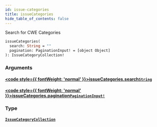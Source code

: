```yaml
---
id: issue-categories
title: issueCategories
hide_table_of_contents: false
---
```








Search for CWE Categories

```graphql
issueCategories(
  search: String = ""
  pagination: PaginationInput! = [object Object]
): IssueCategoryCollection!
```


### Arguments

#### [<code style={{ fontWeight: 'normal' }}>issueCategories.<b>search</b></code>](#)<Bullet />[`String`](/api/graphql/documentation/scalars/string) <Badge class="secondary" text="scalar"/>
> 
> 

#### [<code style={{ fontWeight: 'normal' }}>issueCategories.<b>pagination</b></code>](#)<Bullet />[`PaginationInput!`](/api/graphql/documentation/inputs/pagination-input) <Badge class="secondary" text="non-null"/> <Badge class="secondary" text="input"/>
> 
> 

### Type

#### [`IssueCategoryCollection`](/api/graphql/documentation/objects/issue-category-collection) <Badge class="secondary" text="object"/>
> 
> 





